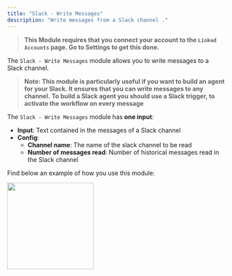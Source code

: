 ```yaml
---
title: "Slack - Write Messages"
description: "Write messages from a Slack channel ."
---
```


> **This Module requires that you connect your account to the `Linked Accounts` page. Go to Settings to get this done.**

The `Slack - Write Messages` module allows you to write messages to a Slack channel.

> **Note: This module is particularly useful if you want to build an agent for your Slack. It ensures that you can write messages to any channel.**
> **To build a Slack agent you should use a Slack trigger, to activate the workflow on every message**

The `Slack - Write Messages` module has **one input**:

- **Input**: Text contained in the messages of a Slack channel
- **Config**:
  - **Channel name**: The name of the slack channel to be read
  - **Number of messages read**: Number of historical messages read in the Slack channel

Find below an example of how you use this module:

<img height="200" src="/images/SlackWriter.png" />

